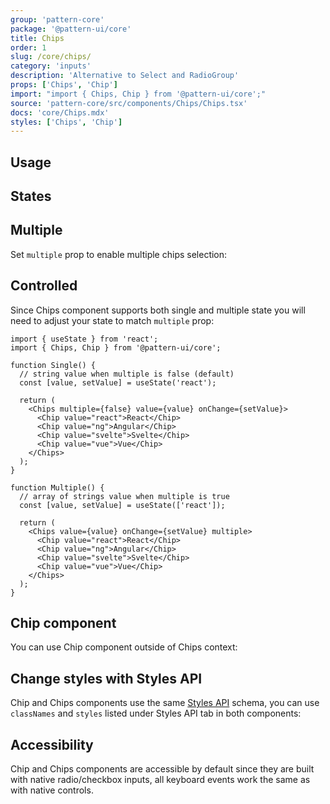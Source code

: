```yaml
---
group: 'pattern-core'
package: '@pattern-ui/core'
title: Chips
order: 1
slug: /core/chips/
category: 'inputs'
description: 'Alternative to Select and RadioGroup'
props: ['Chips', 'Chip']
import: "import { Chips, Chip } from '@pattern-ui/core';"
source: 'pattern-core/src/components/Chips/Chips.tsx'
docs: 'core/Chips.mdx'
styles: ['Chips', 'Chip']
---
```



## Usage

<ControlDemo data={ChipsDemos.control} />

## States

<Demo data={ChipsDemos.states} />

## Multiple

Set `multiple` prop to enable multiple chips selection:

<Demo data={ChipsDemos.type} />

## Controlled

Since Chips component supports both single and multiple state you will need to adjust your state to match `multiple` prop:

```tsx
import { useState } from 'react';
import { Chips, Chip } from '@pattern-ui/core';

function Single() {
  // string value when multiple is false (default)
  const [value, setValue] = useState('react');

  return (
    <Chips multiple={false} value={value} onChange={setValue}>
      <Chip value="react">React</Chip>
      <Chip value="ng">Angular</Chip>
      <Chip value="svelte">Svelte</Chip>
      <Chip value="vue">Vue</Chip>
    </Chips>
  );
}

function Multiple() {
  // array of strings value when multiple is true
  const [value, setValue] = useState(['react']);

  return (
    <Chips value={value} onChange={setValue} multiple>
      <Chip value="react">React</Chip>
      <Chip value="ng">Angular</Chip>
      <Chip value="svelte">Svelte</Chip>
      <Chip value="vue">Vue</Chip>
    </Chips>
  );
}
```

## Chip component

You can use Chip component outside of Chips context:

<Demo data={ChipsDemos.chip} />

## Change styles with Styles API

Chip and Chips components use the same [Styles API](/theming/styles-api/) schema,
you can use `classNames` and `styles` listed under Styles API tab in both components:

<Demo data={ChipsDemos.stylesApi} />

## Accessibility

Chip and Chips components are accessible by default since they are built with native radio/checkbox inputs,
all keyboard events work the same as with native controls.
